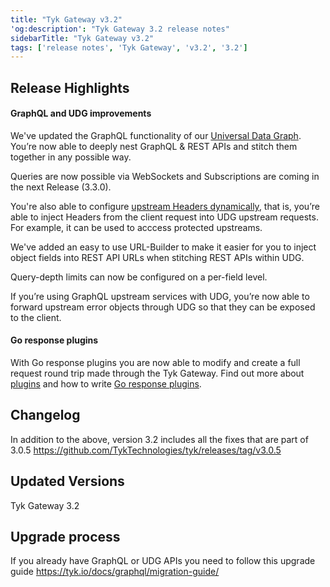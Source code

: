 ```yaml
---
title: "Tyk Gateway v3.2"
'og:description': "Tyk Gateway 3.2 release notes"
sidebarTitle: "Tyk Gateway v3.2"
tags: ['release notes', 'Tyk Gateway', 'v3.2', '3.2']
---
```


## Release Highlights

#### GraphQL and UDG improvements

We've updated the GraphQL functionality of our [Universal Data Graph](/5.5/universal-data-graph). You’re now able to deeply nest GraphQL & REST APIs and stitch them together in any possible way.

Queries are now possible via WebSockets and Subscriptions are coming in the next Release (3.3.0).

You're also able to configure [upstream Headers dynamically](/5.5/universal-data-graph/udg-getting-started/header-forwarding), that is, you’re able to inject Headers from the client request into UDG upstream requests. For example, it can be used to acccess protected upstreams. 

We've added an easy to use URL-Builder to make it easier for you to inject object fields into REST API URLs when stitching REST APIs within UDG.

Query-depth limits can now be configured on a per-field level.

If you’re using GraphQL upstream services with UDG, you’re now able to forward upstream error objects through UDG so that they can be exposed to the client.

#### Go response plugins

With Go response plugins you are now able to modify and create a full request round trip made through the Tyk Gateway. 
Find out more about [plugins](/5.5/plugins) and how to write [Go response plugins](/5.5/plugins/supported-languages/golang#using-a-go-response-plugin).

## Changelog

In addition to the above, version 3.2 includes all the fixes that are part of 3.0.5
https://github.com/TykTechnologies/tyk/releases/tag/v3.0.5

## Updated Versions
Tyk Gateway 3.2

## Upgrade process
If you already have GraphQL or UDG APIs you need to follow this upgrade guide https://tyk.io/docs/graphql/migration-guide/
